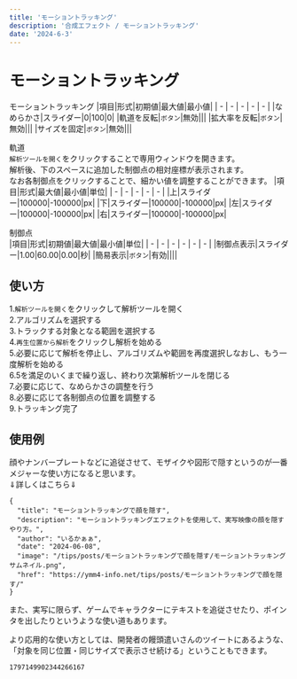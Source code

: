 ```yaml
---
title: 'モーショントラッキング'
description: '合成エフェクト / モーショントラッキング'
date: '2024-6-3'
---
```


# モーショントラッキング

モーショントラッキング
|項目|形式|初期値|最大値|最小値|
| - | - | - | - | - |
|なめらかさ|スライダー|0|100|0|
|軌道を反転|`ボタン`|無効|||
|拡大率を反転|`ボタン`|無効|||
|サイズを固定|`ボタン`|無効|||

軌道  
`解析ツールを開く`をクリックすることで専用ウィンドウを開きます。  
解析後、下のスペースに追加した制御点の相対座標が表示されます。  
なお各制御点をクリックすることで、細かい値を調整することができます。
|項目|形式|最大値|最小値|単位|
| - | - | - | - | - |
|上|スライダー|100000|-100000|px|
|下|スライダー|100000|-100000|px|
|左|スライダー|100000|-100000|px|
|右|スライダー|100000|-100000|px|

制御点  
|項目|形式|初期値|最大値|最小値|単位|
| - | - | - | - | - | - |
|制御点表示|スライダー|1.00|60.00|0.00|秒|
|簡易表示|`ボタン`|有効||||

## 使い方  
1.`解析ツールを開く`をクリックして解析ツールを開く  
2.アルゴリズムを選択する  
3.トラックする対象となる範囲を選択する  
4.`再生位置から解析`をクリックし解析を始める  
5.必要に応じて解析を停止し、アルゴリズムや範囲を再度選択しなおし、もう一度解析を始める  
6.5を満足のいくまで繰り返し、終わり次第解析ツールを閉じる  
7.必要に応じて、なめらかさの調整を行う  
8.必要に応じて各制御点の位置を調整する  
9.トラッキング完了  

## 使用例
顔やナンバープレートなどに追従させて、モザイクや図形で隠すというのが一番メジャーな使い方になると思います。  
⇓詳しくはこちら⇓  

```link
{
  "title": "モーショントラッキングで顔を隠す",
  "description": "モーショントラッキングエフェクトを使用して、実写映像の顔を隠すやり方。",
  "author": "いるかぁぁ",
  "date": "2024-06-08",
  "image": "/tips/posts/モーショントラッキングで顔を隠す/モーショントラッキングサムネイル.png",
  "href": "https://ymm4-info.net/tips/posts/モーショントラッキングで顔を隠す/"
}
```

また、実写に限らず、ゲームでキャラクターにテキストを追従させたり、ポインタを出したりというような使い道もあります。



より応用的な使い方としては、開発者の饅頭遣いさんのツイートにあるような、「対象を同じ位置・同じサイズで表示させ続ける」ということもできます。  
```tweet
1797149902344266167
```
